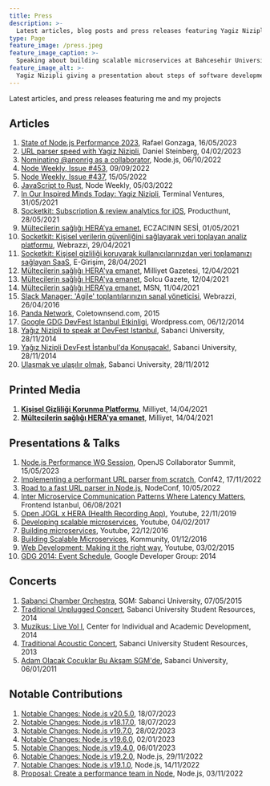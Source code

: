 ```yaml
---
title: Press
description: >-
  Latest articles, blog posts and press releases featuring Yagiz Nizipli and his projects
type: Page
feature_image: /press.jpeg
feature_image_caption: >-
  Speaking about building scalable microservices at Bahcesehir University
feature_image_alt: >-
  Yagiz Nizipli giving a presentation about steps of software development
---
```


Latest articles, and press releases featuring me and my projects

## Articles

1. [State of Node.js Performance 2023][state-of-nodejs-performance-2023], Rafael Gonzaga, 16/05/2023
2. [URL parser speed with Yagiz Nizipli][url-parser-speed], Daniel Steinberg, 04/02/2023
3. [Nominating @anonrig as a collaborator][nominating-anonrig-to-nodejs], Node.js, 06/10/2022
4. [Node Weekly, Issue #453][node-weekly-453], 09/09/2022
5. [Node Weekly, Issue #437][node-weekly-437], 15/05/2022
6. [JavaScript to Rust][javascript-to-rust], Node Weekly, 05/03/2022
7. [In Our Inspired Minds Today: Yagiz Nizipli][in-our-inspired-minds], Terminal Ventures, 31/05/2021
8. [Socketkit: Subscription & review analytics for iOS][socketkit-producthunt], Producthunt, 28/05/2021
9. [Mültecilerin sağlığı HERA’ya emanet][eczacinin-sesi], ECZACININ SESİ, 01/05/2021
10. [Socketkit: Kişisel verilerin güvenliğini sağlayarak veri toplayan analiz platformu][socketkit-webrazzi], Webrazzi, 29/04/2021
11. [Socketkit: Kişisel gizliliği koruyarak kullanıcılarınızdan veri toplamanızı sağlayan SaaS][socketkit-egirisim], E-Girişim, 28/04/2021
12. [Mültecilerin sağlığı HERA'ya emanet][hera-milliyet], Milliyet Gazetesi, 12/04/2021
13. [Mültecilerin sağlığı HERA'ya emanet][hera-solcu-gazete], Solcu Gazete, 12/04/2021
14. [Mültecilerin sağlığı HERA’ya emanet][hera-msn], MSN, 11/04/2021
15. [Slack Manager: 'Agile' toplantılarınızın sanal yöneticisi][slack-manager-webrazzi], Webrazzi, 26/04/2016
16. [Panda Network][panda-network], Coletownsend.com, 2015
17. [Google GDG DevFest Istanbul Etkinligi][gdg-wordpress], Wordpress.com, 06/12/2014
18. [Yağız Nizipli to speak at DevFest Istanbul][sabanci-devfest-en], Sabanci University, 28/11/2014
19. [Yağız Nizipli DevFest İstanbul'da Konuşacak!][sabanci-devfest-tr], Sabanci University, 28/11/2014
20. [Ulaşmak ve ulaşılır olmak][sabanci-varmigelen], Sabanci University, 28/11/2012

## Printed Media

1. [**Kişisel Gizliliği Korunma Platformu**][printed-media-socketkit-milliyet], Milliyet, 14/04/2021
2. [**Mültecilerin sağlığı HERA'ya emanet**][printed-media-hera-milliyet], Milliyet, 14/04/2021

## Presentations & Talks

1. [Node.js Performance WG Session][presentation-nodejs-performance-2023], OpenJS Collaborator Summit, 15/05/2023
2. [Implementing a performant URL parser from scratch][presentation-conf42], Conf42, 17/11/2022
3. [Road to a fast URL parser in Node.js][presentation-nodeconf], NodeConf, 10/05/2022
4. [Inter Microservice Communication Patterns Where Latency Matters][presentation-feistanbul], Frontend Istanbul, 06/08/2021
5. [Open JOGL x HERA (Health Recording App)][presentation-openjogl], Youtube, 22/11/2019
6. [Developing scalable microservices][presentation-developing-scalable], Youtube, 04/02/2017
7. [Building microservices][presentation-building-ms], Youtube, 22/12/2016
8. [Building Scalable Microservices][presentation-kommunity], Kommunity, 01/12/2016
9. [Web Development: Making it the right way][presentation-web-dev], Youtube, 03/02/2015
10. [GDG 2014: Event Schedule][presentation-gdg], Google Developer Group: 2014

## Concerts

1. [Sabanci Chamber Orchestra][concert-sabanci-chamber], SGM: Sabanci University, 07/05/2015
2. [Traditional Unplugged Concert][concert-unplugged], Sabanci University Student Resources, 2014
3. [Muzikus: Live Vol I][concert-muzikus-vol-one], Center for Individual and Academic Development, 2014
4. [Traditional Acoustic Concert][concert-acoustic], Sabanci University Student Resources, 2013
5. [Adam Olacak Çocuklar Bu Akşam SGM'de][concert-sgm], Sabanci University, 06/01/2011

## Notable Contributions

1. [Notable Changes: Node.js v20.5.0][contributions-node-20-5-0], 18/07/2023
2. [Notable Changes: Node.js v18.17.0][contributions-node-18-17-0], 18/07/2023
3. [Notable Changes: Node.js v19.7.0][contributions-node-19-7-0], 28/02/2023
4. [Notable Changes: Node.js v19.6.0][contributions-notable-changes-19-6-0], 02/01/2023
5. [Notable Changes: Node.js v19.4.0][contributions-notable-changes-19-4-0], 06/01/2023
6. [Notable Changes: Node.js v19.2.0][contributions-notable-changes-19-2-0], Node.js, 29/11/2022
7. [Notable Changes: Node.js v19.1.0][contributions-notable-changes-19-1-0], Node.js, 14/11/2022
8. [Proposal: Create a performance team in Node][contributions-proposal-create-a-performance-team], Node.js, 03/11/2022

[state-of-nodejs-performance-2023]: https://blog.rafaelgss.dev/state-of-nodejs-performance-2023
[url-parser-speed]: https://lists.haxx.se/pipermail/daniel/2023-February/000002.html
[nominating-anonrig-to-nodejs]: https://github.com/nodejs/node/issues/44906
[node-weekly-453]: https://nodeweekly.com/issues/453
[node-weekly-437]: https://nodeweekly.com/issues/437
[javascript-to-rust]: https://nodeweekly.com/issues/427
[in-our-inspired-minds]: https://us7.campaign-archive.com/?u=4cdadd41b1ec61abfaaa39a1c&id=6f6873e1c6&ref=yagiz.co
[socketkit-producthunt]: https://www.producthunt.com/posts/subscription-review-analytics-for-ios
[eczacinin-sesi]: https://eczacininsesi.com/haber-detay.php?id=13867&ref=yagiz.co
[socketkit-webrazzi]: https://webrazzi.com/2021/04/29/socketkit-kisisel-verilerin-guvenligini-saglayarak-veri-toplayan-analiz-platformu
[socketkit-egirisim]: https://egirisim.com/2021/04/29/socketkit-kisisel-gizliligi-koruyarak-kullanicilarinizdan-veri-toplamanizi-saglayan-saas/
[hera-milliyet]: https://www.milliyet.com.tr/gundem/multecilerin-sagligi-heraya-emanet-6479369
[hera-solcu-gazete]: https://solcugazete.com/multecilerin-sagligi-heraya-emanet
[hera-msn]: https://www.msn.com/tr-tr/haber/gundem/m%C3%BCltecilerin-sa%C4%9Fl%C4%B1%C4%9F%C4%B1-heraya-emanet/ar-BB1fygBI
[slack-manager-webrazzi]: https://webrazzi.com/2016/04/26/slack-manager-agile-toplantilarinizin-sanal-yoneticisi-yerli-github
[panda-network]: http://coletownsend.com/twnsndco/work/panda-network/
[gdg-wordpress]: https://emrullahsaku.wordpress.com/2014/12/06/google-gdg-deffest-istanbul-etkinligi/
[sabanci-devfest-en]: https://gazetesu.sabanciuniv.edu/en/2014-11/our-student-yagiz-nizipli-speak-devfest-istanbul
[sabanci-devfest-tr]: https://chem.sabanciuniv.edu/tr/announcements-detail/56132
[sabanci-varmigelen]: https://gazetesu.sabanciuniv.edu/2012-11/ulasmak-ve-ulasilir-olmak

[presentation-nodejs-performance-2023]: https://www.youtube.com/watch?v=D7gd2pLo_QY
[presentation-conf42]: https://www.conf42.com/JavaScript_2022_Yagiz_Nizipli_performant_url_parser
[presentation-nodeconf]: https://www.youtube.com/watch?v=hT25FOx5kNQ&ref=yagiz.co
[presentation-feistanbul]: https://kommunity.com/frontend-istanbul/events/inter-microservice-communication-patterns-where-latency-matters-1de2dec0
[presentation-openjogl]: https://www.youtube.com/watch?v=4KKbh6xk3EU&ref=yagiz.co
[presentation-developing-scalable]: https://www.youtube.com/watch?v=1XLxHg6XRjw&ref=yagiz.co
[presentation-building-ms]: https://www.youtube.com/watch?v=HIKWzjSwJhI&ref=yagiz.co
[presentation-kommunity]: https://kommunity.com/istanbulcoders/events/236332031
[presentation-web-dev]: https://www.youtube.com/watch?v=0qbEZ8PBNm0&ref=yagiz.co
[presentation-gdg]: http://2014.devfest.istanbul/schedule/

[concert-sabanci-chamber]: https://sgm.sabanciuniv.edu/oda-orkestrasi
[concert-unplugged]: https://clubs.sabanciuniv.edu/en/news_detail/52414
[concert-muzikus-vol-one]: https://ciad.sabanciuniv.edu/dod/en/news_detail/53065
[concert-acoustic]: https://clubs.sabanciuniv.edu/news_detail/52414
[concert-sgm]: https://gazetesu.sabanciuniv.edu/adamolacakcocuklar

[contributions-node-20-5-0]: https://nodejs.org/en/blog/release/v20.5.0
[contributions-node-18-17-0]: https://nodejs.org/en/blog/release/v18.17.0
[contributions-node-19-7-0]: https://nodejs.org/en/blog/release/v19.7.0/
[contributions-notable-changes-19-6-0]: https://nodejs.org/en/blog/release/v19.6.0
[contributions-notable-changes-19-4-0]: https://nodejs.org/en/blog/release/v19.4.0
[contributions-notable-changes-19-2-0]: https://nodejs.org/en/blog/release/v19.2.0
[contributions-notable-changes-19-1-0]: https://nodejs.org/en/blog/release/v19.1.0
[contributions-proposal-create-a-performance-team]: https://github.com/nodejs/node/issues/45302

[printed-media-socketkit-milliyet]: https://www.yagiz.co/press/socketkit-milliyet-2021.jpeg
[printed-media-hera-milliyet]: https://www.yagiz.co/press/hera-milliyet-2021.jpeg

